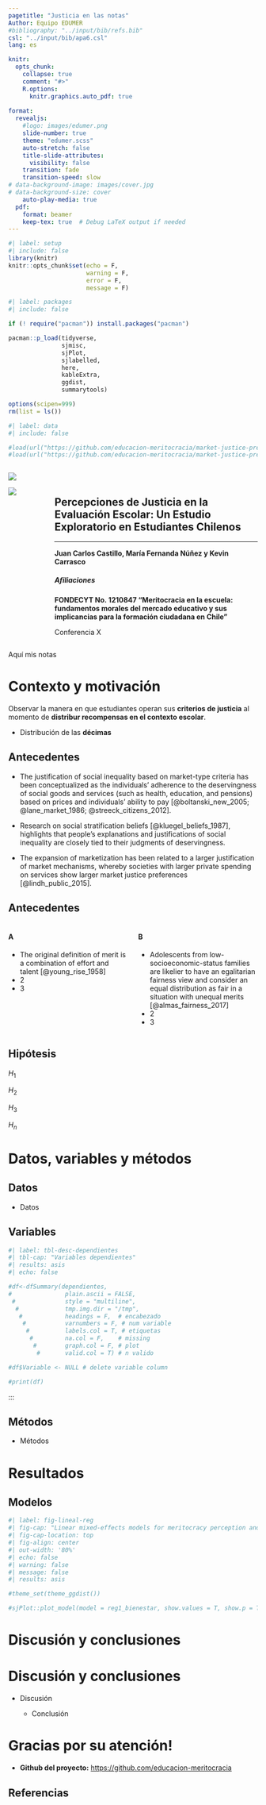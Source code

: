 ```yaml
---
pagetitle: "Justicia en las notas"
Author: Equipo EDUMER
#bibliography: "../input/bib/refs.bib"
csl: "../input/bib/apa6.csl"
lang: es

knitr:
  opts_chunk:
    collapse: true
    comment: "#>"
    R.options:
      knitr.graphics.auto_pdf: true
      
format:
  revealjs:
    #logo: images/edumer.png
    slide-number: true
    theme: "edumer.scss"
    auto-stretch: false
    title-slide-attributes:
      visibility: false
    transition: fade
    transition-speed: slow
# data-background-image: images/cover.jpg
# data-background-size: cover
    auto-play-media: true
  pdf:
    format: beamer 
    keep-tex: true  # Debug LaTeX output if needed
---
```


```r
#| label: setup
#| include: false
library(knitr)
knitr::opts_chunk$set(echo = F,
                      warning = F,
                      error = F, 
                      message = F) 
```

```r
#| label: packages
#| include: false

if (! require("pacman")) install.packages("pacman")

pacman::p_load(tidyverse, 
               sjmisc, 
               sjPlot, 
               sjlabelled, 
               here,
               kableExtra,
               ggdist,
               summarytools)

options(scipen=999)
rm(list = ls())
```


```r
#| label: data
#| include: false

#load(url("https://github.com/educacion-meritocracia/market-justice-preferences-school/raw/refs/heads/main/input/data/mlm_models.RData"))
#load(url("https://github.com/educacion-meritocracia/market-justice-preferences-school/raw/refs/heads/main/input/data/dependientes.RData"))

```


::: columns
::: {.column width="15%"}

![](images/coes.png)



![](images/edumer.png)


:::

::: {.column .column-right width="85%"}
<br>

## **Percepciones de Justicia en la Evaluación Escolar: Un Estudio Exploratorio en Estudiantes Chilenos**

------------------------------------------------------------------------

**Juan Carlos Castillo, María Fernanda Núñez y Kevin Carrasco**

##### Afiliaciones

::: {.red2 .medium}

**FONDECYT No. 1210847 "Meritocracia en la escuela: fundamentos morales del mercado educativo y sus implicancias para la formación ciudadana en Chile"**

:::

Conferencia X

:::
:::

::: {.notes}
Aquí mis notas
:::


# Contexto y motivación {.xlarge}

Observar la manera en que estudiantes operan sus **criterios de justicia** al momento de **distribur recompensas en el contexto escolar**. 

- Distribución de las [**décimas**]{.purple} 


## Antecedentes

::: {.incremental .highlight-last style="font-size: 100%;"}

- The justification of social inequality based on market-type criteria has been conceptualized as the individuals' adherence to the deservingness of social goods and services (such as health, education, and pensions) based on prices and individuals' ability to pay [@boltanski_new_2005; @lane_market_1986; @streeck_citizens_2012].

- Research on social stratification beliefs [@kluegel_beliefs_1987], highlights that people's explanations and justifications of social inequality are closely tied to their judgments of deservingness. 

-  The expansion of marketization has been related to a larger justification of market mechanisms, whereby societies with larger private spending on services show larger market justice preferences [@lindh_public_2015].

:::

## Antecedentes

::::: columns
::: {.column width="50%" .content-box-red}

#### A

- The original definition of merit is a combination of effort and talent [@young_rise_1958]
- 2
- 3

:::

::: {.column width="50%" .content-box-yellow}

#### B

- Adolescents from low-socioeconomic-status families are likelier to have an egalitarian fairness view and consider an equal distribution as fair in a situation with unequal merits [@almas_fairness_2017]
- 2
- 3

:::
:::::

## Hipótesis

::: {.incremental .highlight-last style="font-size: 100%;"}

$H_{1}$

$H_{2}$

$H_{3}$

$H_{n}$


::: 

# Datos, variables y métodos {.xlarge}

## Datos

::: {.incremental .highlight-last style="font-size: 100%;"}
-   Datos
:::

## Variables

```r
#| label: tbl-desc-dependientes
#| tbl-cap: "Variables dependientes"
#| results: asis
#| echo: false

#df<-dfSummary(dependientes,
#               plain.ascii = FALSE,
 #              style = "multiline",
  #             tmp.img.dir = "/tmp",
   #            headings = F,  # encabezado
    #           varnumbers = F, # num variable
     #          labels.col = T, # etiquetas
      #         na.col = F,    # missing
       #        graph.col = F, # plot
        #       valid.col = T) # n valido

#df$Variable <- NULL # delete variable column

#print(df)
```

:::

## Métodos

- Métodos


# Resultados {.xlarge }


## Modelos 
::: {style="font-size: 100%;"}

```r
#| label: fig-lineal-reg
#| fig-cap: "Linear mixed-effects models for meritocracy perception and market justice preferences"
#| fig-cap-location: top
#| fig-align: center
#| out-width: '80%'
#| echo: false
#| warning: false
#| message: false
#| results: asis

#theme_set(theme_ggdist())

#sjPlot::plot_model(model = reg1_bienestar, show.values = T, show.p = T)

```

:::

# Discusión y conclusiones {data-background-color="#5f5758"}


# Discusión y conclusiones {data-background-color="#5f5758"}

::: { .incremental .highlight-last2 style="font-size: 100%;"}

- Discusión 

  - Conclusión
:::


# Gracias por su atención! 

-   **Github del proyecto:** <https://github.com/educacion-meritocracia>

## Referencias
